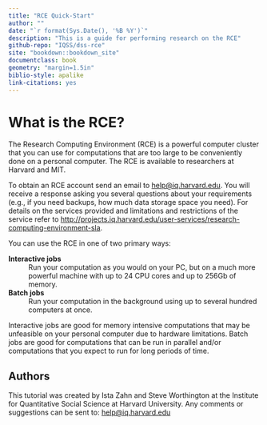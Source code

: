 ```yaml
---
title: "RCE Quick-Start"
author: ""
date: "`r format(Sys.Date(), '%B %Y')`"
description: "This is a guide for performing research on the RCE"
github-repo: "IQSS/dss-rce"
site: "bookdown::bookdown_site"
documentclass: book
geometry: "margin=1.5in"
biblio-style: apalike
link-citations: yes
---
```


# What is the RCE? {-}

The Research Computing Environment (RCE) is a powerful computer
cluster that you can use for computations that are too large to be
conveniently done on a personal computer. The RCE is available to
researchers at Harvard and MIT.

To obtain an RCE account send an email to
[help@iq.harvard.edu](mailto:help@iq.harvard.edu). You will
receive a response asking you several questions about your requirements
(e.g., if you need backups, how much data storage space you need). For
details on the services provided and limitations and restrictions of the
service refer to
<http://projects.iq.harvard.edu/user-services/research-computing-environment-sla>.

You can use the RCE in one of two primary ways:

**Interactive jobs**
:    Run your computation as you would on your PC, but on a much more
     powerful machine with up to 24 CPU cores and up to 256Gb of memory.

**Batch jobs**
:    Run your computation in the background using up to several hundred
     computers at once.

Interactive jobs are good for memory intensive computations that may be
unfeasible on your personal computer due to hardware limitations. Batch
jobs are good for computations that can be run in parallel and/or
computations that you expect to run for long periods of time.


## Authors {-}

This tutorial was created by Ista Zahn and Steve Worthington at the Institute for Quantitative Social Science at Harvard University. Any comments or suggestions can be sent to: [help@iq.harvard.edu](mailto:help@iq.harvard.edu)
